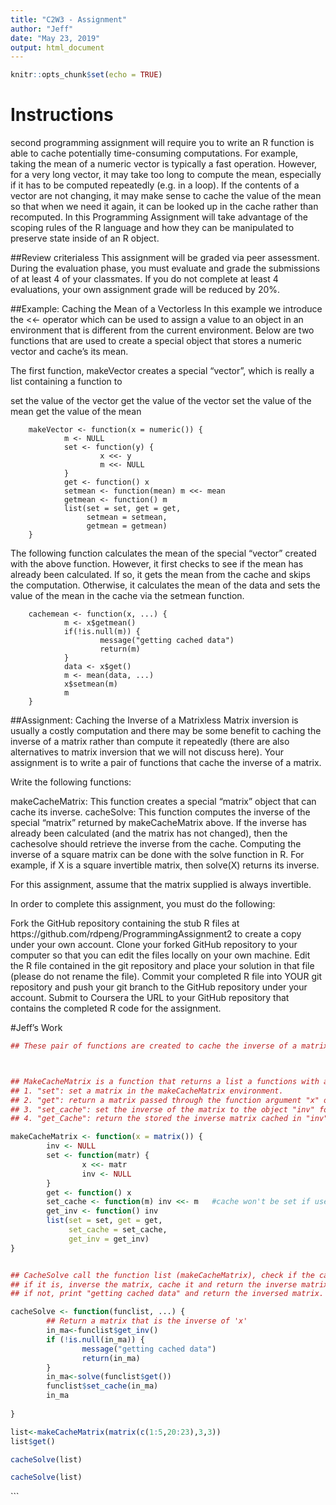 ---
title: "C2W3 - Assignment"
author: "Jeff"
date: "May 23, 2019"
output: html_document
---

```{r setup, include=FALSE}
knitr::opts_chunk$set(echo = TRUE)
```

# Instructions

second programming assignment will require you to write an R function is able to cache potentially time-consuming computations. For example, taking the mean of a numeric vector is typically a fast operation. However, for a very long vector, it may take too long to compute the mean, especially if it has to be computed repeatedly (e.g. in a loop). If the contents of a vector are not changing, it may make sense to cache the value of the mean so that when we need it again, it can be looked up in the cache rather than recomputed. In this Programming Assignment will take advantage of the scoping rules of the R language and how they can be manipulated to preserve state inside of an R object.

##Review criterialess 
This assignment will be graded via peer assessment. During the evaluation phase, you must evaluate and grade the submissions of at least 4 of your classmates. If you do not complete at least 4 evaluations, your own assignment grade will be reduced by 20%.

##Example: Caching the Mean of a Vectorless 
In this example we introduce the <<- operator which can be used to assign a value to an object in an environment that is different from the current environment. Below are two functions that are used to create a special object that stores a numeric vector and cache's its mean.

The first function, makeVector creates a special "vector", which is really a list containing a function to

set the value of the vector
get the value of the vector
set the value of the mean
get the value of the mean

        makeVector <- function(x = numeric()) {
                m <- NULL
                set <- function(y) {
                        x <<- y
                        m <<- NULL
                }
                get <- function() x
                setmean <- function(mean) m <<- mean
                getmean <- function() m
                list(set = set, get = get,
                     setmean = setmean,
                     getmean = getmean)
        }

The following function calculates the mean of the special "vector" created with the above function. However, it first checks to see if the mean has already been calculated. If so, it gets the mean from the cache and skips the computation. Otherwise, it calculates the mean of the data and sets the value of the mean in the cache via the setmean function.

        cachemean <- function(x, ...) {
                m <- x$getmean()
                if(!is.null(m)) {
                        message("getting cached data")
                        return(m)
                }
                data <- x$get()
                m <- mean(data, ...)
                x$setmean(m)
                m
        }
##Assignment: Caching the Inverse of a Matrixless 
Matrix inversion is usually a costly computation and there may be some benefit to caching the inverse of a matrix rather than compute it repeatedly (there are also alternatives to matrix inversion that we will not discuss here). Your assignment is to write a pair of functions that cache the inverse of a matrix.

Write the following functions:

makeCacheMatrix: This function creates a special "matrix" object that can cache its inverse.
cacheSolve: This function computes the inverse of the special "matrix" returned by makeCacheMatrix above. If the inverse has already been calculated (and the matrix has not changed), then the cachesolve should retrieve the inverse from the cache.
Computing the inverse of a square matrix can be done with the solve function in R. For example, if X is a square invertible matrix, then solve(X) returns its inverse.

For this assignment, assume that the matrix supplied is always invertible.

In order to complete this assignment, you must do the following:

Fork the GitHub repository containing the stub R files at https://github.com/rdpeng/ProgrammingAssignment2 to create a copy under your own account.
Clone your forked GitHub repository to your computer so that you can edit the files locally on your own machine.
Edit the R file contained in the git repository and place your solution in that file (please do not rename the file).
Commit your completed R file into YOUR git repository and push your git branch to the GitHub repository under your account.
Submit to Coursera the URL to your GitHub repository that contains the completed R code for the assignment.

#Jeff's Work
```{r}
## These pair of functions are created to cache the inverse of a matrix



## MakeCacheMatrix is a function that returns a list a functions with an argument of x as a matrix. The four functions are 
## 1. "set": set a matrix in the makeCacheMatrix environment.
## 2. "get": return a matrix passed through the function argument "x" or set by the "set" function
## 3. "set_cache": set the inverse of the matrix to the object "inv" for future use. This function is called by cacheSolve
## 4. "get_Cache": return the stored the inverse matrix cached in "inv"

makeCacheMatrix <- function(x = matrix()) {
        inv <- NULL
        set <- function(matr) {
                x <<- matr
                inv <- NULL
        }
        get <- function() x
        set_cache <- function(m) inv <<- m   #cache won't be set if use "inv <- m"
        get_inv <- function() inv
        list(set = set, get = get,
             set_cache = set_cache,
             get_inv = get_inv)
}


## CacheSolve call the function list (makeCacheMatrix), check if the cache is Null. 
## if it is, inverse the matrix, cache it and return the inverse matrix.
## if not, print "getting cached data" and return the inversed matrix.

cacheSolve <- function(funclist, ...) {
        ## Return a matrix that is the inverse of 'x'
        in_ma<-funclist$get_inv()
        if (!is.null(in_ma)) {
                message("getting cached data")
                return(in_ma)
        }
        in_ma<-solve(funclist$get())
        funclist$set_cache(in_ma)
        in_ma
        
}

list<-makeCacheMatrix(matrix(c(1:5,20:23),3,3))
list$get()
```
```{r}
cacheSolve(list)
```
```{r}
cacheSolve(list)
```
```
